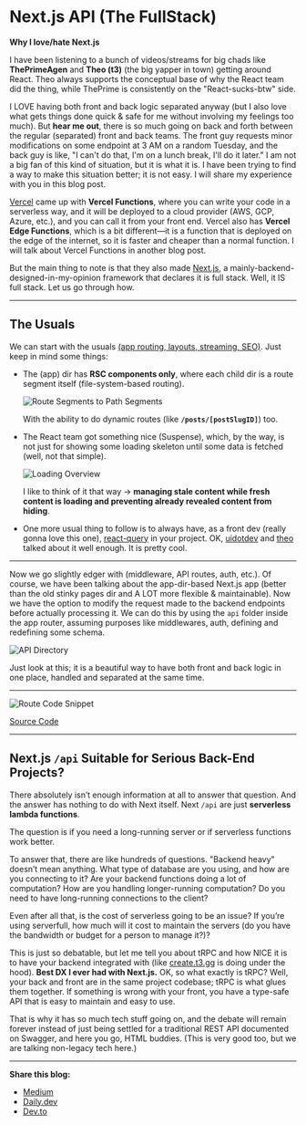 # Next.js API (The FullStack)

**Why I love/hate Next.js**

I have been listening to a bunch of videos/streams for big chads like **ThePrimeAgen** and **Theo (t3)** (the big yapper in town) getting around React. Theo always supports the conceptual base of why the React team did the thing, while ThePrime is consistently on the "React-sucks-btw" side.

I LOVE having both front and back logic separated anyway (but I also love what gets things done quick & safe for me without involving my feelings too much). But **hear me out**, there is so much going on back and forth between the regular (separated) front and back teams. The front guy requests minor modifications on some endpoint at 3 AM on a random Tuesday, and the back guy is like, "I can't do that, I'm on a lunch break, I'll do it later." I am not a big fan of this kind of situation, but it is what it is. I have been trying to find a way to make this situation better; it is not easy. I will share my experience with you in this blog post.

[Vercel](https://vercel.com/home) came up with **Vercel Functions**, where you can write your code in a serverless way, and it will be deployed to a cloud provider (AWS, GCP, Azure, etc.), and you can call it from your front end. Vercel also has **Vercel Edge Functions**, which is a bit different—it is a function that is deployed on the edge of the internet, so it is faster and cheaper than a normal function. I will talk about Vercel Functions in another blog post.

But the main thing to note is that they also made [Next.js](https://nextjs.org/), a mainly-backend-designed-in-my-opinion framework that declares it is full stack. Well, it IS full stack. Let us go through how.

---

## The Usuals

We can start with the usuals [(app routing, layouts, streaming, SEO)](https://nextjs.org/docs/app/building-your-application/routing). Just keep in mind some things:

- The (app) dir has **RSC components only**, where each child dir is a route segment itself (file-system-based routing).

  ![Route Segments to Path Segments](https://raw.githubusercontent.com/Ebrahim-Ramadan/ebrahim-ramadan/d530c18f67f61389662aab60db8c8ec7d1f1db79/public/Blogs/route-segments-to-path-segments.avif)

  With the ability to do dynamic routes (like **`/posts/[postSlugID]`**) too.

- The React team got something nice (Suspense), which, by the way, is not just for showing some loading skeleton until some data is fetched (well, not that simple).

  ![Loading Overview](https://raw.githubusercontent.com/Ebrahim-Ramadan/ebrahim-ramadan/d530c18f67f61389662aab60db8c8ec7d1f1db79/public/Blogs/loading-overview.avif)

  I like to think of it that way → **managing stale content while fresh content is loading and preventing already revealed content from hiding**.

- One more usual thing to follow is to always have, as a front dev (really gonna love this one), [react-query](https://tanstack.com/query/v3) in your project. OK, [uidotdev](https://www.youtube.com/watch?v=OrliU0e09io&t=287s&ab_channel=uidotdev) and [theo](https://www.youtube.com/watch?v=xIflplz925Y&t=1810s&ab_channel=Theo-t3%E2%80%A4gg) talked about it well enough. It is pretty cool.

---

Now we go slightly edger with (middleware, API routes, auth, etc.). Of course, we have been talking about the app-dir-based Next.js app (better than the old stinky pages dir and A LOT more flexible & maintainable). Now we have the option to modify the request made to the backend endpoints before actually processing it. We can do this by using the `api` folder inside the app router, assuming purposes like middlewares, auth, defining and redefining some schema.

![API Directory](https://raw.githubusercontent.com/Ebrahim-Ramadan/ebrahim-ramadan/d530c18f67f61389662aab60db8c8ec7d1f1db79/public/Blogs/api-dir.png)

Just look at this; it is a beautiful way to have both front and back logic in one place, handled and separated at the same time.

---

![Route Code Snippet](https://raw.githubusercontent.com/Ebrahim-Ramadan/ebrahim-ramadan/d530c18f67f61389662aab60db8c8ec7d1f1db79/public/Blogs/route-code-snippet.png)

[Source Code](https://github.com/Ebrahim-Ramadan/fuseON-mongoDB-nextjs-app/blob/682e99e171fec5e659386e515f98089cc04682e2/app/api/fetchUserInfo/route.js)

---

## Next.js `/api` Suitable for Serious Back-End Projects?

There absolutely isn’t enough information at all to answer that question. And the answer has nothing to do with Next itself. Next `/api` are just **serverless lambda functions**.

The question is if you need a long-running server or if serverless functions work better.

To answer that, there are like hundreds of questions. "Backend heavy" doesn’t mean anything. What type of database are you using, and how are you connecting to it? Are your backend functions doing a lot of computation? How are you handling longer-running computation? Do you need to have long-running connections to the client?

Even after all that, is the cost of serverless going to be an issue? If you’re using serverfull, how much will it cost to maintain the servers (do you have the bandwidth or budget for a person to manage it?)?

This is just so debatable, but let me tell you about tRPC and how NICE it is to have your backend integrated with (like [create.t3.gg](https://create.t3.gg/) is doing under the hood). **Best DX I ever had with Next.js.** OK, so what exactly is tRPC? Well, your back and front are in the same project codebase; tRPC is what glues them together. If something is wrong with your front, you have a type-safe API that is easy to maintain and easy to use.

That is why it has so much tech stuff going on, and the debate will remain forever instead of just being settled for a traditional REST API documented on Swagger, and here you go, HTML buddies. (This is very good too, but we are talking non-legacy tech here.)

---

**Share this blog:**  
- [Medium](https://medium.com/@sharmojj/managing-large-files-with-git-lfs-1472e886591c)  
- [Daily.dev](https://app.daily.dev/posts/managing-large-files-with-git-lfs-qvcmriucv)  
- [Dev.to](https://dev.to/ebrahimramadan/managing-large-files-with-git-lfs-3327)
